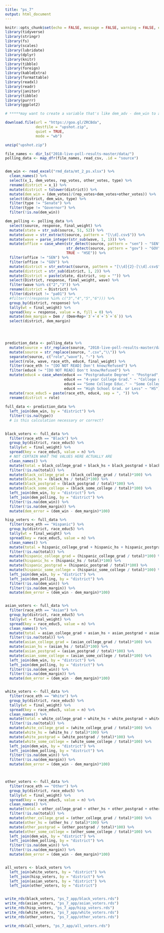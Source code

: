 ```yaml
---
title: "ps_7"
output: html_document
---
```


```r
knitr::opts_chunk$set(echo = FALSE, message = FALSE, warning = FALSE, error = FALSE)
library(tidyverse)
library(stringr)
library(fs)
library(scales)
library(lubridate)
library(dplyr)
library(knitr)
library(tibble)
library(foreign)
library(kableExtra)
library(formattable)
library(readxl)
library(readr)
library(janitor)
library(tibble)
library(purrr)
library(ggplot2)

# *****may want to create a variable that's like dem_adv - dem_win to adhere to prompt*****

download.file(url = "https://goo.gl/ZRCBda",
              destfile = "upshot.zip", 
              quiet = TRUE,
              mode = "wb")

unzip("upshot.zip") 

file_names <- dir_ls("2018-live-poll-results-master/data/")
polling_data <- map_dfr(file_names, read_csv, .id = "source")


dem_win <- read_excel("rmd_data/mt_2_ps.xlsx") %>% 
  clean_names() %>% 
  select(x_1, dem_votes, rep_votes, other_votes, type) %>% 
  rename(district = x_1) %>% 
  mutate(district = tolower(district)) %>% 
  mutate(dem_win = (dem_votes)/(rep_votes+dem_votes+other_votes)) %>% 
  select(district, dem_win, type) %>% 
  filter(type != "Senate") %>% 
  filter(type != "Governor") %>% 
  filter(!is.na(dem_win))

dem_polling <- polling_data %>% 
  select(source, response, final_weight) %>% 
  mutate(state = str_sub(source, 51, 52)) %>%
  mutate(wave = str_extract(source, pattern = "[\\d].csv$")) %>% 
  mutate(wave = parse_integer(str_sub(wave, 1, 1))) %>% 
  mutate(office = case_when(str_detect(source, pattern = "sen") ~ "SEN",
                            str_detect(source, pattern = "gov") ~ "GOV",
                            TRUE ~ "HSE")) %>% 
  filter(office != "SEN") %>% 
  filter(office != "GOV") %>% 
  mutate(district = str_extract(source, pattern = "[\\d]{2}-[\\d].csv$")) %>% 
  mutate(district = str_sub(district, 1, 2)) %>% 
  mutate(District = paste(state, district, sep = "")) %>%  
  select(District, response, final_weight, wave) %>% 
  filter(wave %in% c("2","3")) %>% 
  rename(district = District) %>% 
  filter(district != "pa01") %>% 
  #filter(!(response %in% c("3","4","5","6"))) %>% 
  group_by(district, response) %>% 
  tally(wt = final_weight) %>% 
  spread(key = response, value = n, fill = 0) %>% 
  mutate(dem_margin = Dem / (Dem+Rep+`3`+`4`+`5`+`6`)) %>% 
  select(district, dem_margin)


  

prediction_data <- polling_data %>% 
  mutate(source = str_replace(source, "2018-live-poll-results-master/data/elections-poll-","\\")) %>% 
  mutate(source = str_replace(source, ".csv","\\")) %>% 
  separate(source, c("role","wave"), "-") %>% 
  select(role, wave, race_eth, educ4, final_weight) %>% 
  filter(race_eth != "[DO NOT READ] Don't know/Refused") %>% 
  filter(educ4 != "[DO NOT READ] Don't know/Refused") %>% 
  mutate(educ4 = case_when(educ4 == "Postgraduate Degree" ~ "Postgrad",
                           educ4 == "4-year College Grad." ~ "College grad",
                           educ4 == "Some College Educ." ~ "Some College",
                           educ4 == "High School Grad. or Less" ~ "HS")) %>% 
  mutate(race_educ5 = paste(race_eth, educ4, sep = ", ")) %>% 
  rename(district = role)
  
full_data <- prediction_data %>%   
  left_join(dem_win, by = "district") %>% 
  filter(!is.na(type)) 
  # is this calculation necessary or correct?
 

black_voters <- full_data %>% 
  filter(race_eth == "Black") %>% 
  group_by(district, race_educ5) %>% 
  tally(wt = final_weight) %>% 
  spread(key = race_educ5, value = n) %>% 
  # NOT CERTAIN WHAT THE VALUES HERE ACTUALLY ARE
  clean_names() %>% 
  mutate(total = black_college_grad + black_hs + black_postgrad + black_some_college) %>% 
  filter(!is.na(total)) %>% 
  mutate(black_college_grad = (black_college_grad / total)*100) %>% 
  mutate(black_hs = (black_hs / total)*100) %>% 
  mutate(black_postgrad = (black_postgrad / total)*100) %>% 
  mutate(black_some_college = (black_some_college / total)*100) %>% 
  left_join(dem_win, by = "district") %>% 
  left_join(dem_polling, by = "district") %>% 
  filter(!is.na(dem_win)) %>% 
  filter(!is.na(dem_margin)) %>% 
  mutate(dem_error = (dem_win - dem_margin)*100) 

hisp_voters <- full_data %>% 
  filter(race_eth == "Hispanic") %>% 
  group_by(district, race_educ5) %>% 
  tally(wt = final_weight) %>% 
  spread(key = race_educ5, value = n) %>% 
  clean_names() %>% 
  mutate(total = hispanic_college_grad + hispanic_hs + hispanic_postgrad + hispanic_some_college) %>% 
  filter(!is.na(total)) %>% 
  mutate(hispanic_college_grad = (hispanic_college_grad / total)*100) %>% 
  mutate(hispanic_hs = (hispanic_hs / total)*100) %>% 
  mutate(hispanic_postgrad = (hispanic_postgrad / total)*100) %>% 
  mutate(hispanic_some_college = (hispanic_some_college / total)*100) %>% 
  left_join(dem_win, by = "district") %>% 
  left_join(dem_polling, by = "district") %>% 
  filter(!is.na(dem_win)) %>% 
  filter(!is.na(dem_margin)) %>% 
  mutate(dem_error = (dem_win - dem_margin)*100) 


asian_voters <- full_data %>% 
  filter(race_eth == "Asian") %>% 
  group_by(district, race_educ5) %>% 
  tally(wt = final_weight) %>% 
  spread(key = race_educ5, value = n) %>% 
  clean_names() %>% 
  mutate(total = asian_college_grad + asian_hs + asian_postgrad + asian_some_college) %>% 
  filter(!is.na(total)) %>% 
  mutate(asian_college_grad = (asian_college_grad / total)*100) %>% 
  mutate(asian_hs = (asian_hs / total)*100) %>% 
  mutate(asian_postgrad = (asian_postgrad / total)*100) %>% 
  mutate(asian_some_college = (asian_some_college / total)*100) %>% 
  left_join(dem_win, by = "district") %>% 
  left_join(dem_polling, by = "district") %>% 
  filter(!is.na(dem_win)) %>% 
  filter(!is.na(dem_margin)) %>% 
  mutate(dem_error = (dem_win - dem_margin)*100) 


white_voters <- full_data %>% 
  filter(race_eth == "White") %>% 
  group_by(district, race_educ5) %>% 
  tally(wt = final_weight) %>% 
  spread(key = race_educ5, value = n) %>% 
  clean_names() %>% 
  mutate(total = white_college_grad + white_hs + white_postgrad + white_some_college) %>% 
  filter(!is.na(total)) %>% 
  mutate(white_college_grad = (white_college_grad / total)*100) %>% 
  mutate(white_hs = (white_hs / total)*100) %>% 
  mutate(white_postgrad = (white_postgrad / total)*100) %>% 
  mutate(white_some_college = (white_some_college / total)*100) %>% 
  left_join(dem_win, by = "district") %>% 
  left_join(dem_polling, by = "district") %>% 
  filter(!is.na(dem_win)) %>% 
  filter(!is.na(dem_margin)) %>% 
  mutate(dem_error = (dem_win - dem_margin)*100) 



other_voters <- full_data %>% 
  filter(race_eth == "Other") %>% 
  group_by(district, race_educ5) %>% 
  tally(wt = final_weight) %>% 
  spread(key = race_educ5, value = n) %>% 
  clean_names() %>% 
  mutate(total = other_college_grad + other_hs + other_postgrad + other_some_college) %>% 
  filter(!is.na(total)) %>% 
  mutate(other_college_grad = (other_college_grad / total)*100) %>% 
  mutate(other_hs = (other_hs / total)*100) %>% 
  mutate(other_postgrad = (other_postgrad / total)*100) %>% 
  mutate(other_some_college = (other_some_college / total)*100) %>% 
  left_join(dem_win, by = "district") %>% 
  left_join(dem_polling, by = "district") %>% 
  filter(!is.na(dem_win)) %>% 
  filter(!is.na(dem_margin)) %>% 
  mutate(dem_error = (dem_win - dem_margin)*100) 


all_voters <- black_voters %>% 
  left_join(white_voters, by = "district") %>% 
  left_join(hisp_voters, by = "district") %>% 
  left_join(asian_voters, by = "district") %>% 
  left_join(other_voters, by = "district") 


write_rds(black_voters, "ps_7_app/black_voters.rds")
write_rds(asian_voters, "ps_7_app/asian_voters.rds")
write_rds(hisp_voters, "ps_7_app/hisp_voters.rds")
write_rds(white_voters, "ps_7_app/white_voters.rds")
write_rds(other_voters, "ps_7_app/other_voters.rds")

write_rds(all_voters, "ps_7_app/all_voters.rds")



```

